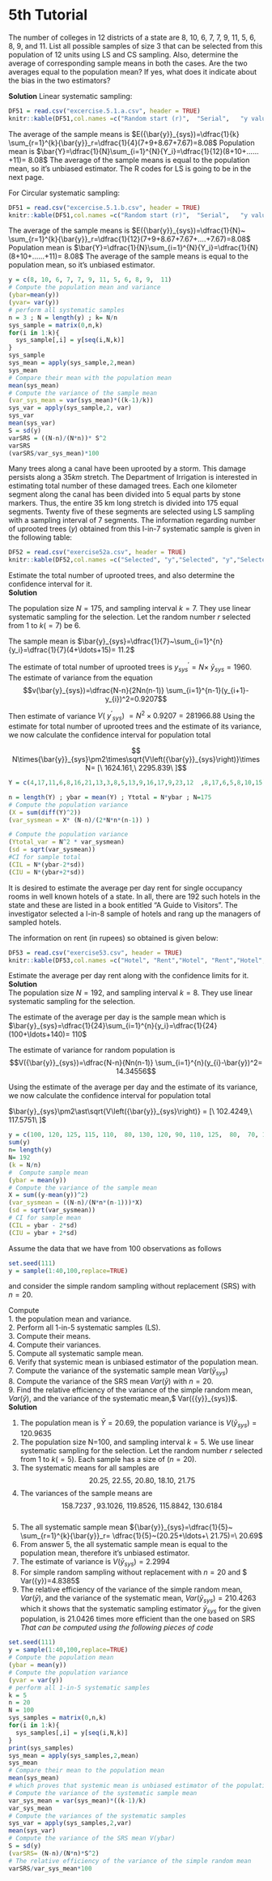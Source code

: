 # 5th Tutorial

::: {.exercise}
The number of colleges in 12 districts of a state are 8, 10, 6, 7, 7, 9, 11, 5, 6, 8, 9, and 11. List all possible samples of size 3 that can be selected from this population of 12 units using LS and CS sampling. Also, determine the average of corresponding sample means in both the cases. Are the two averages equal to the population mean? If yes, what does it indicate about the bias in the two estimators?
:::

**Solution**
Linear systematic sampling:


```r
DF51 = read.csv("excercise.5.1.a.csv", header = TRUE)
knitr::kable(DF51,col.names =c("Random start (r)",	"Serial",	"y values",	"Sample mean") , align = "lccrr")

```


The average of the sample means is $E({\bar{y}}_{sys})=\dfrac{1}{k} \sum_{r=1}^{k}{\bar{y}}_r=\dfrac{1}{4}(7+9+8.67+7.67)=8.08$
Population mean is $\bar{Y}=\dfrac{1}{N}\sum_{i=1}^{N}{Y_i}=\dfrac{1}{12}(8+10+……+11)= 8.08$
The average of the sample means is equal to the population mean, so it’s unbiased estimator.
The R codes for LS is going to be in the next page.

For Circular systematic sampling:

```r
DF51 = read.csv("excercise.5.1.b.csv", header = TRUE)
knitr::kable(DF51,col.names =c("Random start (r)",	"Serial",	"y values",	"Sample mean") , align = "lccrr")

```

The average of the sample means is $E({\bar{y}}_{sys})=\dfrac{1}{N}~ \sum_{r=1}^{k}{\bar{y}}_r=\dfrac{1}{12}(7+9+8.67+7.67+….+7.67)=8.08$
Population mean is $\bar{Y}=\dfrac{1}{N}\sum_{i=1}^{N}{Y_i}=\dfrac{1}{N}(8+10+……+11)= 8.08$
The average of the sample means is equal to the population mean, so it’s unbiased estimator.
```r
y = c(8, 10, 6, 7, 7, 9, 11, 5, 6, 8, 9,  11)
# Compute the population mean and variance
(ybar=mean(y))
(yvar= var(y))
# perform all systematic samples
n = 3 ; N = length(y) ; k= N/n
sys_sample = matrix(0,n,k)
for(i in 1:k){
  sys_sample[,i] = y[seq(i,N,k)]
}
sys_sample
sys_mean = apply(sys_sample,2,mean)
sys_mean
# Compare their mean with the population mean
mean(sys_mean)
# Compute the variance of the sample mean 
(var_sys_mean = var(sys_mean)*((k-1)/k))
sys_var = apply(sys_sample,2, var)
sys_var
mean(sys_var)
S = sd(y)
varSRS = ((N-n)/(N*n))* S^2
varSRS
(varSRS/var_sys_mean)*100


```
::: {.exercise}
Many trees along a canal have been uprooted by a storm. This damage persists along a $35 km$ stretch. The Department of Irrigation is interested in estimating total number of these damaged trees. Each one kilometer segment along the canal has been divided into 5 equal parts by stone markers. Thus, the entire 35 km long stretch is divided into 175 equal segments. Twenty five of these segments are selected using LS sampling with a sampling interval of 7 segments. The information regarding number of uprooted trees $(y)$ obtained from this l-in-7 systematic sample is given in the following table:
::: 

```r
DF52 = read.csv("exercise52a.csv", header = TRUE)
knitr::kable(DF52,col.names =c("Selected", "y","Selected", "y","Selected", "y") , align = "lccrr")

```



Estimate the total number of uprooted trees, and also determine the confidence interval for it.
\
**Solution**

The population size $N=175$,  and sampling interval $k=7$. They use linear systematic sampling for the selection. Let the random number $r$ selected from $1$ to $k(=7)$ be $6$.

The sample mean is $\bar{y}_{sys}=\dfrac{1}{7}~\sum_{i=1}^{n}{y_i}=\dfrac{1}{7}(4+\ldots+15)= 11.2$

The estimate of total number of uprooted trees is $y^\prime_{sys}=N\times~{\bar{y}}_{sys} =1960$.
The estimate of variance from the equation  
$$v(\bar{y}_{sys})=\dfrac{N-n}{2Nn(n-1)} \sum_{i=1}^{n-1}(y_{i+1}-y_{i})^2=0.9207$$

Then estimate of variance $V\left(\ {y^\prime}_{sys}\right)\ =N^2\times0.9207=281966.88$
Using the estimate for total number of uprooted trees and the estimate of its variance, we now calculate the confidence interval for population total

$$ N\times{\bar{y}}_{sys}\pm2\times\sqrt{V\left({\bar{y}}_{sys}\right)}\times N=
[\ 1624.161,\ 2295.839\ ]$$
```r
Y = c(4,17,11,6,8,16,21,13,3,8,5,13,9,16,17,9,23,12  ,8,17,6,5,8,10,15)

n = length(Y) ; ybar = mean(Y) ; Ytotal = N*ybar ; N=175
# Compute the population variance
(X = sum(diff(Y)^2))
(var_sysmean = X* (N-n)/(2*N*n*(n-1)) )

# Compute the population variance 
(Ytotal_var = N^2 * var_sysmean)
(sd = sqrt(var_sysmean))
#CI for sample total 
(CIL = N*(ybar-2*sd))
(CIU = N*(ybar+2*sd))
```

::: {.exercise}
It is desired to estimate the average per day rent for single occupancy rooms in well known hotels of a state. In all, there are 192 such hotels in the state and these are listed in a book entitled "A Guide to Visitors". The investigator selected a l-in-8 sample of hotels and rang up the managers of sampled hotels.
:::
The information on rent (in rupees) so obtained is given below:



```r
DF53 = read.csv("exercise53.csv", header = TRUE)
knitr::kable(DF53,col.names =c("Hotel", "Rent","Hotel", "Rent","Hotel", "Rent") , align = "lccrr")

```

Estimate the average per day rent along with the confidence limits for it.
\
**Solution**
\
The population size $N=192$,  and sampling interval $k=8$. They use linear systematic sampling for the selection. 

The estimate of the average per day is the sample mean which is $\bar{y}_{sys}=\dfrac{1}{24}\sum_{i=1}^{n}{y_i}=\dfrac{1}{24}(100+\ldots+140)= 110$

The estimate of variance for random population is  $$V({\bar{y}}_{sys})=\dfrac{N-n}{Nn(n-1)} \sum_{i=1}^{n}(y_{i}-\bar{y})^2= 14.34556$$

Using the estimate of the average per day and the estimate of its variance, we now calculate the confidence interval for population total

$\bar{y}_{sys}\pm2\ast\sqrt{V\left({\bar{y}}_{sys}\right)} = [\ 102.4249,\ 117.5751\ ]$

```r
y = c(100, 120, 125, 115, 110,  80, 130, 120, 90, 110, 125,  80,  70, 125, 130, 105, 125,  85,  90, 105, 130,  95, 135, 140)
sum(y)
n= length(y)
N= 192
(k = N/n)
#  Compute sample mean 
(ybar = mean(y))
# Compute the variance of the sample mean 
X = sum((y-mean(y))^2)
(var_sysmean = ((N-n)/(N*n*(n-1)))*X)
(sd = sqrt(var_sysmean))
# CI for sample mean 
(CIL = ybar - 2*sd)
(CIU = ybar + 2*sd)
```

::: {.exercise}
Assume the data that we have from 100 observations as follows
:::
```r
set.seed(111)
y = sample(1:40,100,replace=TRUE)
```

and consider the simple random sampling without replacement (SRS) with $n=20$.


Compute 
\
	1. the population mean and variance.
\
	2. Perform all 1-in-5 systematic samples (LS).
\
	3. Compute their means.
\
	4. Compute their variances.
\
	5. Compute all systematic sample mean.
\
	6. Verify that systemic mean is unbiased estimator of the population mean.
\
	7. Compute the variance of the systematic sample mean $Var({\bar{y}}_{sys})$
\
	8. Compute the variance of the SRS mean $Var(\bar{y})$ with $n=20$. 
\
	9. Find the relative efficiency of the variance of the simple random mean, $Var(\bar{y})$, and 
the variance of the systematic mean,$ Var\left({\bar{y}}_{sys}\right)$.
\
**Solution**

1. The population mean is $\bar{Y}=20.69$, the population variance is $V({\bar{y}}_{sys})= 120.9635$
\
2. The population size N=100,  and sampling interval $k=5$. We use linear systematic sampling for the selection. Let the random number $r$ selected from $1$ to $k(=5)$. Each sample has a size of $(n=20)$.
\
3. The systematic means for all samples are 
$$20.25,\ 22.55,\ 20.80,\ 18.10,\ 21.75$$
4. The variances of the sample means are 
           $$158.7237\ ,93.1026,\ 119.8526,\ 115.8842,\ 130.6184$$
\
5. The all systematic sample mean ${\bar{y}}_{sys}=\dfrac{1}{5}~ \sum_{r=1}^{k}{\bar{y}}_r= \dfrac{1}{5}~(20.25+\ldots+\ 21.75)=\ 20.69$
6. From answer 5, the all systematic sample mean is equal to the population mean, therefore it’s unbiased estimator. 
\
7. The estimate of variance is  $V({\bar{y}}_{sys})= 2.2994$ 
\
8. For simple random sampling without replacement with $n=20$ and $ Var\left(\bar{y}\right)=4.8385$ 
\
9. The relative efficiency of the variance of the simple random mean, $Var(\bar{y})$, and  the variance of the systematic mean, $Var\left({\bar{y}}_{sys}\right) =  210.4263$ which it shows that the systematic sampling estimator ${\bar{y}}_{sys}$ for the given population, is $21.0426$  times more efficient than the one based on SRS
\
*That can be computed using the following pieces of code*


```r
set.seed(111)
y = sample(1:40,100,replace=TRUE)
# Compute the population mean 
(ybar = mean(y))
# Compute the population variance
(yvar = var(y))
# perform all 1-in-5 systematic samples 
k = 5
n = 20
N = 100
sys_samples = matrix(0,n,k)
for(i in 1:k){
  sys_samples[,i] = y[seq(i,N,k)]
}
print(sys_samples)
sys_mean = apply(sys_samples,2,mean)
sys_mean
# Compare their mean to the population mean
mean(sys_mean)
# which proves that systemic mean is unbiased estimator of the population mean.
# Compute the variance of the systematic sample mean 
var_sys_mean = var(sys_mean)*((k-1)/k)
var_sys_mean
# Compute the variances of the systematic samples 
sys_var = apply(sys_samples,2,var)
mean(sys_var)
# Compute the variance of the SRS mean V(ybar)
S = sd(y)
(varSRS= (N-n)/(N*n)*S^2)
# The relative efficiency of the variance of the simple random mean
varSRS/var_sys_mean*100
```



